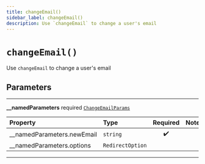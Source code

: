 ```yaml
---
title: changeEmail()
sidebar_label: changeEmail()
description: Use `changeEmail` to change a user's email
---
```


# `changeEmail()`

Use `changeEmail` to change a user's email

## Parameters

---

**<span className="parameter-name">\_\_namedParameters</span>** <span className="optional-status">required</span> [`ChangeEmailParams`](/reference/javascript/auth/types/change-email-params)

| Property                                                                                                 | Type             | Required | Notes |
| :------------------------------------------------------------------------------------------------------- | :--------------- | :------: | :---- |
| <span className="parameter-name"><span className="light-grey">\_\_namedParameters.</span>newEmail</span> | `string`         |    ✔️    |       |
| <span className="parameter-name"><span className="light-grey">\_\_namedParameters.</span>options</span>  | `RedirectOption` |          |       |

---
